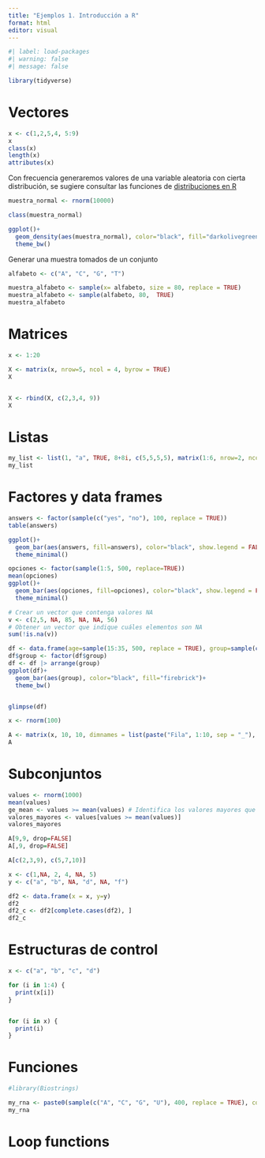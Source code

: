 ```yaml
---
title: "Ejemplos 1. Introducción a R"
format: html
editor: visual
---
```






```r
#| label: load-packages
#| warning: false
#| message: false

library(tidyverse)
```

# Vectores


```r
x <- c(1,2,5,4, 5:9)
x
class(x)
length(x)
attributes(x)
```

Con frecuencia generaremos valores de una variable aleatoria con cierta distribución, se sugiere consultar las funciones de [distribuciones en R](https://www.stat.umn.edu/geyer/old/5101/rlook.html)

```r
muestra_normal <- rnorm(10000)

class(muestra_normal)

ggplot()+
  geom_density(aes(muestra_normal), color="black", fill="darkolivegreen2", alpha=0.3)+
  theme_bw()
```


Generar una muestra tomados de un conjunto

```r
alfabeto <- c("A", "C", "G", "T")

muestra_alfabeto <- sample(x= alfabeto, size = 80, replace = TRUE) 
muestra_alfabeto <- sample(alfabeto, 80,  TRUE) 
muestra_alfabeto
```





# Matrices


```r
x <- 1:20

X <- matrix(x, nrow=5, ncol = 4, byrow = TRUE)
X


X <- rbind(X, c(2,3,4, 9))
X
```


# Listas


```r
my_list <- list(1, "a", TRUE, 8+8i, c(5,5,5,5), matrix(1:6, nrow=2, ncol=3))
my_list
```


# Factores y data frames

```r
answers <- factor(sample(c("yes", "no"), 100, replace = TRUE))
table(answers)
```

```r
ggplot()+
  geom_bar(aes(answers, fill=answers), color="black", show.legend = FALSE)+
  theme_minimal()
```


```r
opciones <- factor(sample(1:5, 500, replace=TRUE))
mean(opciones)
ggplot()+
  geom_bar(aes(opciones, fill=opciones), color="black", show.legend = FALSE)+
  theme_minimal()

```



```r
# Crear un vector que contenga valores NA
v <- c(2,5, NA, 85, NA, NA, 56)
# Obtener un vector que indique cuáles elementos son NA
sum(!is.na(v))
```



```r
df <- data.frame(age=sample(15:35, 500, replace = TRUE), group=sample(c("control", "treatment"), 500, replace=TRUE))
df$group <- factor(df$group)
df <- df |> arrange(group) 
ggplot(df)+
  geom_bar(aes(group), color="black", fill="firebrick")+
  theme_bw()


glimpse(df)
```

```r
x <- rnorm(100)

A <- matrix(x, 10, 10, dimnames = list(paste("Fila", 1:10, sep = "_"), paste("Columna", 1:10, sep = "_")))
A
```




# Subconjuntos



```r
values <- rnorm(1000)
mean(values)
ge_mean <- values >= mean(values) # Identifica los valores mayores que o igual a la media
valores_mayores <- values[values >= mean(values)]
valores_mayores
```
```r
A[9,9, drop=FALSE]
A[,9, drop=FALSE]
```
```r
A[c(2,3,9), c(5,7,10)]
```
```r


x <- c(1,NA, 2, 4, NA, 5)
y <- c("a", "b", NA, "d", NA, "f")

df2 <- data.frame(x = x, y=y)
df2
df2_c <- df2[complete.cases(df2), ]
df2_c


```




# Estructuras de control

```r
x <- c("a", "b", "c", "d")

for (i in 1:4) {
  print(x[i])
}


for (i in x) {
  print(i)
}

```



# Funciones

```r
#library(Biostrings)

my_rna <- paste0(sample(c("A", "C", "G", "U"), 400, replace = TRUE), collapse = "")
my_rna
```

# Loop functions
